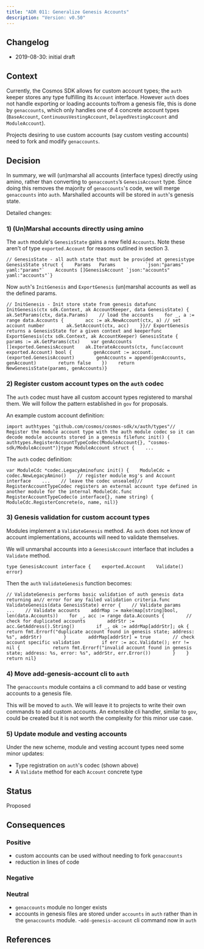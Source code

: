 ```yaml
---
title: "ADR 011: Generalize Genesis Accounts"
description: "Version: v0.50"
---
```


## Changelog[​](#changelog "Direct link to Changelog")

* 2019-08-30: initial draft

## Context[​](#context "Direct link to Context")

Currently, the Cosmos SDK allows for custom account types; the `auth` keeper stores any type fulfilling its `Account` interface. However `auth` does not handle exporting or loading accounts to/from a genesis file, this is done by `genaccounts`, which only handles one of 4 concrete account types (`BaseAccount`, `ContinuousVestingAccount`, `DelayedVestingAccount` and `ModuleAccount`).

Projects desiring to use custom accounts (say custom vesting accounts) need to fork and modify `genaccounts`.

## Decision[​](#decision "Direct link to Decision")

In summary, we will (un)marshal all accounts (interface types) directly using amino, rather than converting to `genaccounts`’s `GenesisAccount` type. Since doing this removes the majority of `genaccounts`'s code, we will merge `genaccounts` into `auth`. Marshalled accounts will be stored in `auth`'s genesis state.

Detailed changes:

### 1) (Un)Marshal accounts directly using amino[​](#1-unmarshal-accounts-directly-using-amino "Direct link to 1) (Un)Marshal accounts directly using amino")

The `auth` module's `GenesisState` gains a new field `Accounts`. Note these aren't of type `exported.Account` for reasons outlined in section 3.

```
// GenesisState - all auth state that must be provided at genesistype GenesisState struct {    Params   Params           `json:"params" yaml:"params"`    Accounts []GenesisAccount `json:"accounts" yaml:"accounts"`}
```

Now `auth`'s `InitGenesis` and `ExportGenesis` (un)marshal accounts as well as the defined params.

```
// InitGenesis - Init store state from genesis datafunc InitGenesis(ctx sdk.Context, ak AccountKeeper, data GenesisState) {    ak.SetParams(ctx, data.Params)    // load the accounts    for _, a := range data.Accounts {        acc := ak.NewAccount(ctx, a) // set account number        ak.SetAccount(ctx, acc)    }}// ExportGenesis returns a GenesisState for a given context and keeperfunc ExportGenesis(ctx sdk.Context, ak AccountKeeper) GenesisState {    params := ak.GetParams(ctx)    var genAccounts []exported.GenesisAccount    ak.IterateAccounts(ctx, func(account exported.Account) bool {        genAccount := account.(exported.GenesisAccount)        genAccounts = append(genAccounts, genAccount)        return false    })    return NewGenesisState(params, genAccounts)}
```

### 2) Register custom account types on the `auth` codec[​](#2-register-custom-account-types-on-the-auth-codec "Direct link to 2-register-custom-account-types-on-the-auth-codec")

The `auth` codec must have all custom account types registered to marshal them. We will follow the pattern established in `gov` for proposals.

An example custom account definition:

```
import authtypes "github.com/cosmos/cosmos-sdk/x/auth/types"// Register the module account type with the auth module codec so it can decode module accounts stored in a genesis filefunc init() {    authtypes.RegisterAccountTypeCodec(ModuleAccount{}, "cosmos-sdk/ModuleAccount")}type ModuleAccount struct {    ...
```

The `auth` codec definition:

```
var ModuleCdc *codec.LegacyAminofunc init() {    ModuleCdc = codec.NewLegacyAmino()    // register module msg's and Account interface    ...    // leave the codec unsealed}// RegisterAccountTypeCodec registers an external account type defined in another module for the internal ModuleCdc.func RegisterAccountTypeCodec(o interface{}, name string) {    ModuleCdc.RegisterConcrete(o, name, nil)}
```

### 3) Genesis validation for custom account types[​](#3-genesis-validation-for-custom-account-types "Direct link to 3) Genesis validation for custom account types")

Modules implement a `ValidateGenesis` method. As `auth` does not know of account implementations, accounts will need to validate themselves.

We will unmarshal accounts into a `GenesisAccount` interface that includes a `Validate` method.

```
type GenesisAccount interface {    exported.Account    Validate() error}
```

Then the `auth` `ValidateGenesis` function becomes:

```
// ValidateGenesis performs basic validation of auth genesis data returning an// error for any failed validation criteria.func ValidateGenesis(data GenesisState) error {    // Validate params    ...    // Validate accounts    addrMap := make(map[string]bool, len(data.Accounts))    for _, acc := range data.Accounts {        // check for duplicated accounts        addrStr := acc.GetAddress().String()        if _, ok := addrMap[addrStr]; ok {            return fmt.Errorf("duplicate account found in genesis state; address: %s", addrStr)        }        addrMap[addrStr] = true        // check account specific validation        if err := acc.Validate(); err != nil {            return fmt.Errorf("invalid account found in genesis state; address: %s, error: %s", addrStr, err.Error())        }    }    return nil}
```

### 4) Move add-genesis-account cli to `auth`[​](#4-move-add-genesis-account-cli-to-auth "Direct link to 4-move-add-genesis-account-cli-to-auth")

The `genaccounts` module contains a cli command to add base or vesting accounts to a genesis file.

This will be moved to `auth`. We will leave it to projects to write their own commands to add custom accounts. An extensible cli handler, similar to `gov`, could be created but it is not worth the complexity for this minor use case.

### 5) Update module and vesting accounts[​](#5-update-module-and-vesting-accounts "Direct link to 5) Update module and vesting accounts")

Under the new scheme, module and vesting account types need some minor updates:

* Type registration on `auth`'s codec (shown above)
* A `Validate` method for each `Account` concrete type

## Status[​](#status "Direct link to Status")

Proposed

## Consequences[​](#consequences "Direct link to Consequences")

### Positive[​](#positive "Direct link to Positive")

* custom accounts can be used without needing to fork `genaccounts`
* reduction in lines of code

### Negative[​](#negative "Direct link to Negative")

### Neutral[​](#neutral "Direct link to Neutral")

* `genaccounts` module no longer exists
* accounts in genesis files are stored under `accounts` in `auth` rather than in the `genaccounts` module. -`add-genesis-account` cli command now in `auth`

## References[​](#references "Direct link to References")
